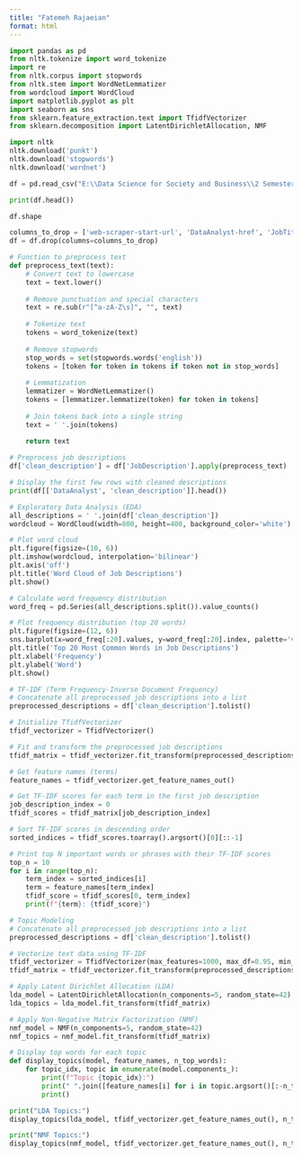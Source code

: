 ```yaml
---
title: "Fatemeh Rajaeian"
format: html
---
```


```python
import pandas as pd
from nltk.tokenize import word_tokenize
import re
from nltk.corpus import stopwords
from nltk.stem import WordNetLemmatizer
from wordcloud import WordCloud
import matplotlib.pyplot as plt
import seaborn as sns
from sklearn.feature_extraction.text import TfidfVectorizer
from sklearn.decomposition import LatentDirichletAllocation, NMF
```
```python
import nltk
nltk.download('punkt')
nltk.download('stopwords')
nltk.download('wordnet')
```

```python
df = pd.read_csv("E:\\Data Science for Society and Business\\2 Semester\\Text analysis\\JobDataAnalysis.csv")

```
```python
print(df.head())
```
```python
df.shape
```

```python
columns_to_drop = ['web-scraper-start-url', 'DataAnalyst-href', 'JobTitle']
df = df.drop(columns=columns_to_drop)
```
```python
# Function to preprocess text
def preprocess_text(text):
    # Convert text to lowercase
    text = text.lower()
    
    # Remove punctuation and special characters
    text = re.sub(r"[^a-zA-Z\s]", "", text)
    
    # Tokenize text
    tokens = word_tokenize(text)
    
    # Remove stopwords
    stop_words = set(stopwords.words('english'))
    tokens = [token for token in tokens if token not in stop_words]
    
    # Lemmatization
    lemmatizer = WordNetLemmatizer()
    tokens = [lemmatizer.lemmatize(token) for token in tokens]
    
    # Join tokens back into a single string
    text = ' '.join(tokens)
    
    return text

# Preprocess job descriptions
df['clean_description'] = df['JobDescription'].apply(preprocess_text)

# Display the first few rows with cleaned descriptions
print(df[['DataAnalyst', 'clean_description']].head())
```

```python
# Exploratory Data Analysis (EDA)
all_descriptions = ' '.join(df['clean_description'])
wordcloud = WordCloud(width=800, height=400, background_color='white').generate(all_descriptions)

# Plot word cloud
plt.figure(figsize=(10, 6))
plt.imshow(wordcloud, interpolation='bilinear')
plt.axis('off')
plt.title('Word Cloud of Job Descriptions')
plt.show()

# Calculate word frequency distribution
word_freq = pd.Series(all_descriptions.split()).value_counts()

# Plot frequency distribution (top 20 words)
plt.figure(figsize=(12, 6))
sns.barplot(x=word_freq[:20].values, y=word_freq[:20].index, palette='viridis')
plt.title('Top 20 Most Common Words in Job Descriptions')
plt.xlabel('Frequency')
plt.ylabel('Word')
plt.show()
```
```python
# TF-IDF (Term Frequency-Inverse Document Frequency) 
# Concatenate all preprocessed job descriptions into a list
preprocessed_descriptions = df['clean_description'].tolist()

# Initialize TfidfVectorizer
tfidf_vectorizer = TfidfVectorizer()

# Fit and transform the preprocessed job descriptions
tfidf_matrix = tfidf_vectorizer.fit_transform(preprocessed_descriptions)

# Get feature names (terms)
feature_names = tfidf_vectorizer.get_feature_names_out()

# Get TF-IDF scores for each term in the first job description
job_description_index = 0
tfidf_scores = tfidf_matrix[job_description_index]

# Sort TF-IDF scores in descending order
sorted_indices = tfidf_scores.toarray().argsort()[0][::-1]

# Print top N important words or phrases with their TF-IDF scores
top_n = 10
for i in range(top_n):
    term_index = sorted_indices[i]
    term = feature_names[term_index]
    tfidf_score = tfidf_scores[0, term_index]
    print(f"{term}: {tfidf_score}")

```
```python
# Topic Modeling
# Concatenate all preprocessed job descriptions into a list
preprocessed_descriptions = df['clean_description'].tolist()

# Vectorize text data using TF-IDF
tfidf_vectorizer = TfidfVectorizer(max_features=1000, max_df=0.95, min_df=2, stop_words='english')
tfidf_matrix = tfidf_vectorizer.fit_transform(preprocessed_descriptions)

# Apply Latent Dirichlet Allocation (LDA)
lda_model = LatentDirichletAllocation(n_components=5, random_state=42)
lda_topics = lda_model.fit_transform(tfidf_matrix)

# Apply Non-Negative Matrix Factorization (NMF)
nmf_model = NMF(n_components=5, random_state=42)
nmf_topics = nmf_model.fit_transform(tfidf_matrix)

# Display top words for each topic
def display_topics(model, feature_names, n_top_words):
    for topic_idx, topic in enumerate(model.components_):
        print(f"Topic {topic_idx}:")
        print(" ".join([feature_names[i] for i in topic.argsort()[:-n_top_words - 1:-1]]))
        print()

print("LDA Topics:")
display_topics(lda_model, tfidf_vectorizer.get_feature_names_out(), n_top_words=10)

print("NMF Topics:")
display_topics(nmf_model, tfidf_vectorizer.get_feature_names_out(), n_top_words=10)
```